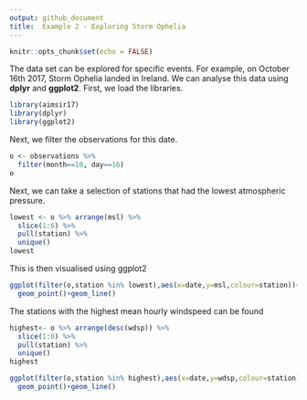 ```yaml
---
output: github_document
title:  Example 2 - Exploring Storm Ophelia
---
```

```r
knitr::opts_chunk$set(echo = FALSE)

```

The data set can be explored for specific events. For example, on October 16th 2017, Storm Ophelia landed in Ireland. We can analyse this data using **dplyr** and **ggplot2**. First, we load the libraries.

```r
library(aimsir17)
library(dplyr)
library(ggplot2)
```

Next, we filter the observations for this date.


```r
o <- observations %>%
  filter(month==10, day==16)
o
```

Next, we can take a selection of stations that had the lowest atmospheric pressure.

```r
lowest <- o %>% arrange(msl) %>% 
  slice(1:6) %>% 
  pull(station) %>%
  unique()
lowest
```

This is then visualised using ggplot2
```r
ggplot(filter(o,station %in% lowest),aes(x=date,y=msl,colour=station))+
  geom_point()+geom_line()
```


The stations with the highest mean hourly windspeed can be found
```r
highest<- o %>% arrange(desc(wdsp)) %>% 
  slice(1:6) %>% 
  pull(station) %>%
  unique()
highest
```

```r
ggplot(filter(o,station %in% highest),aes(x=date,y=wdsp,colour=station))+
  geom_point()+geom_line()
```
